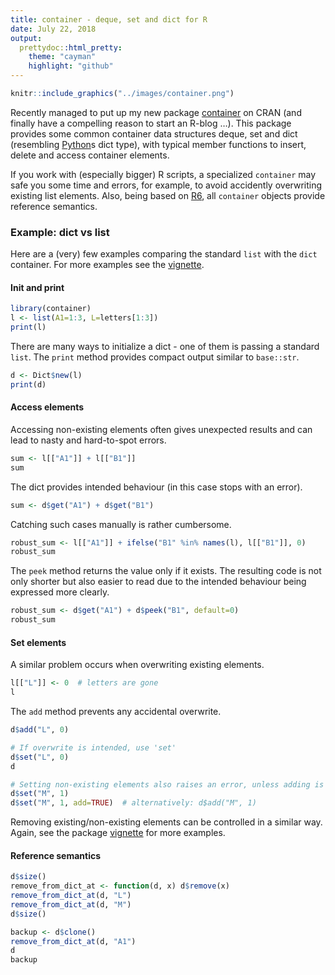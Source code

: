 ```yaml
---
title: container - deque, set and dict for R
date: July 22, 2018
output: 
  prettydoc::html_pretty:
    theme: "cayman"
    highlight: "github"
---
```



```r
knitr::include_graphics("../images/container.png")
```

Recently managed to put up my new package [container](https://cran.r-project.org/web/packages/container/index.html) on CRAN (and finally have a compelling reason to start an R-blog ...). This package provides some common container data structures deque, set and dict (resembling [Python](https://www.python.org/)s dict type), with typical member functions to insert, delete and access container elements. 

If you work with (especially bigger) R scripts, a specialized `container` may safe you some time and errors, for example, to avoid accidently overwriting existing list elements. Also, being based on [R6](https://CRAN.R-project.org/package=R6), all `container` objects provide reference semantics.

### Example: dict vs list
Here are a (very) few examples comparing the standard `list` with the `dict` container. For more examples see the [vignette](https://cran.r-project.org/web/packages/container/vignettes/overview.html).

#### Init and print
```r
library(container)
l <- list(A1=1:3, L=letters[1:3])
print(l)
```
There are many ways to initialize a dict - one of them is passing a standard `list`. The `print` method provides compact output similar to `base::str`.
```r
d <- Dict$new(l)
print(d) 
```


#### Access elements
Accessing non-existing elements often gives unexpected results and can lead to nasty and hard-to-spot errors.
```r
sum <- l[["A1"]] + l[["B1"]]
sum
```
The dict provides intended behaviour (in this case stops with an error).
```r
sum <- d$get("A1") + d$get("B1")
```

Catching such cases manually is rather cumbersome.
```r
robust_sum <- l[["A1"]] + ifelse("B1" %in% names(l), l[["B1"]], 0)
robust_sum
```
The `peek` method returns the value only if it exists. The resulting code is not only shorter but also easier to read due to the intended behaviour being expressed more clearly.
```r
robust_sum <- d$get("A1") + d$peek("B1", default=0)
robust_sum
```


#### Set elements
A similar problem occurs when overwriting existing elements.
```r
l[["L"]] <- 0  # letters are gone
l
```

The `add` method prevents any accidental overwrite.
```r
d$add("L", 0)

# If overwrite is intended, use 'set'
d$set("L", 0)
d

# Setting non-existing elements also raises an error, unless adding is intended
d$set("M", 1)
d$set("M", 1, add=TRUE)  # alternatively: d$add("M", 1)
```

Removing existing/non-existing elements can be controlled in a similar way. Again, see the package [vignette](https://cran.r-project.org/web/packages/container/vignettes/overview.html) for more examples.

#### Reference semantics
```r
d$size()
remove_from_dict_at <- function(d, x) d$remove(x) 
remove_from_dict_at(d, "L")
remove_from_dict_at(d, "M")
d$size()

backup <- d$clone()
remove_from_dict_at(d, "A1")
d
backup
```


